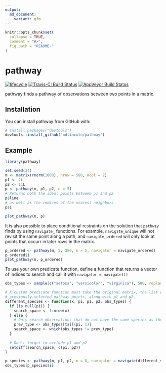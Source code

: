 ```yaml
---
output:
  md_document:
    variant: gfm
---
```


<!-- README.md is generated from README.Rmd. Please edit that file -->

```r
knitr::opts_chunk$set(
  collapse = TRUE,
  comment = "#>",
  fig.path = "README-"
)
```

# pathway

[![lifecycle](https://img.shields.io/badge/lifecycle-experimental-orange.svg)](https://www.tidyverse.org/lifecycle/#experimental)
[![Travis-CI Build Status](https://travis-ci.org/mdlincoln/pathway.svg?branch=master)](https://travis-ci.org/mdlincoln/pathway)
[![AppVeyor Build Status](https://ci.appveyor.com/api/projects/status/github/mdlincoln/pathway?branch=master&svg=true)](https://ci.appveyor.com/project/mdlincoln/pathway)

pathway finds a pathway of observations between two points in a matrix.

## Installation

You can install pathway from GitHub with:

```r
# install.packages("devtools")
devtools::install_github("mdlincoln/pathway")
```

## Example

```r
library(pathway)

set.seed(34)
m <- matrix(rnorm(1000), nrow = 500, ncol = 2)
p1 <- 2L
p2 <- 11L
p <- pathway(m, p1, p2, n = 5)
# Returns both the ideal points between p1 and p2
p$line
# as well as the indices of the nearest neighbors
p$i

plot_pathway(m, p)
```

It is also possible to place conditional restraints on the solution that `pathway` finds by using `navigate_` functions.
For example, `navigate_unique` will not revisit the same point along a path, and `navigate_ordered` will only look at points that occurr in later rows in the matrix.

```r
p_ordered <- pathway(m, 5, 380, n = 5, navigator = navigate_ordered)
p_ordered$i
plot_pathway(m, p_ordered)
```

To use your own predicate function, define a function that returns a vector of indices to search and call it with `navigator = navigate(f)`

```r
obs_types <- sample(c("setosa", "versicolor", "virginica"), 500, replace = TRUE)

# A custom predicate function must take the original matrix, the list of
# previously-selected pathway points, along with p1 and p2.
different_species <- function(x, pi, p1, p2, obs_types) {
  if (is.null(pi)) {
    search_space <- 1:nrow(x)
  } else {
    # Only search observations that do not have the same species as the immediately previous one.
    prev_type <- obs_types[tail(pi, 1)]
    search_space <- which(obs_types != prev_type)
  }
  
  # Don't forget to exclude p1 and p2
  setdiff(search_space, c(p1, p2))
}

p_species <- pathway(m, p1, p2, n = 8, navigator = navigate(different_species, obs_types))
obs_types[p_species$i]
```
